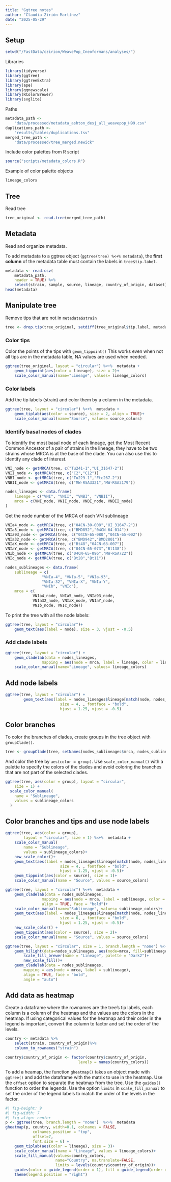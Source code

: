 ```yaml
---
title: "Ggtree notes"
author: "Claudia Zirión-Martínez"
date: "2025-05-29"
---
```

## Setup

```r
setwd("/FastData/czirion/WeavePop_Cneoformans/analyses/")
```
Libraries
```r
library(tidyverse)
library(ggtree)
library(ggtreeExtra)
library(ape)
library(ggnewscale)
library(RColorBrewer)
library(svglite)
```

Paths 
```r
metadata_path <- 
    "data/processed/metadata_ashton_desj_all_weavepop_H99.csv"
duplications_path <- 
    "results/tables/duplications.tsv"
merged_tree_path <- 
    "data/processed/tree_merged.newick"
```

Include color palettes from R script
```r
source("scripts/metadata_colors.R")
```
Example of color palette objects
```r
lineage_colors
```

## Tree
Read tree
```r
tree_original <- read.tree(merged_tree_path)
```

## Metadata

Read and organize metadata. 

To add metadata to a ggtree object (`ggtree(tree) %<+% metadata`), the **first column** of 
the metadata table must contain the labels in `tree$tip.label`.

```r
metadata <- read.csv(
    metadata_path,
    header = TRUE) %>%
    select(strain, sample, source, lineage, country_of_origin, dataset)
head(metadata)
```

## Manipulate tree
Remove tips that are not in `metadata$strain`
```r
tree <- drop.tip(tree_original, setdiff(tree_original$tip.label, metadata$strain))
```

### Color tips 

Color the points of the tips with `geom_tippoint()`
This works even when not all tips are in the metadata table, NA values are used when needed.
```r
ggtree(tree_original, layout = "circular") %<+%  metadata +
    geom_tippoint(aes(color = lineage), size = 2)+
    scale_color_manual(name="Lineage", values= lineage_colors)
```

### Color labels

Add the tip labels (strain) and color them by a column in the metadata.
```r
ggtree(tree, layout = "circular") %<+%  metadata +
    geom_tiplab(aes(color = source), size = 2, align = TRUE)+
    scale_color_manual(name="Source", values= source_colors)
```

### Identify basal nodes of clades

To identify the most basal node of each lineage, get the Most Recent Common Ancestor 
of a pair of strains in the lineage, they have to be two strains whose MRCA is at the base of the 
clade. You can also use this to identify any clade of interest.
```r
VNI_node <- getMRCA(tree, c("Tu241-1","UI_31647-2"))
VNII_node <- getMRCA(tree, c("C2","C12"))
VNBI_node <- getMRCA(tree, c("Tu229-1","Ftc267-2"))
VNBII_node <- getMRCA(tree, c("MW-RSA3321","MW-RSA3179"))

nodes_lineages <- data.frame(
    lineage = c("VNI", "VNII", "VNBI", "VNBII"),
    mrca = c(VNI_node, VNII_node, VNBI_node, VNBII_node)
)
```
Get the node number of the MRCA of each VNI sublineage
```r
VNIa4_node <- getMRCA(tree, c("04CN-30-008","UI_31647-2"))
VNIa5_node <- getMRCA(tree, c("BMD852","04CN-64-014"))
VNIa93_node <- getMRCA(tree, c("04CN-65-080","04CN-65-002"))
VNIa32_node <- getMRCA(tree, c("BMD942","BMD2801"))
VNIaX_node <- getMRCA(tree, c("Bt48","04CN-63-007"))
VNIaY_node <- getMRCA(tree, c("04CN-65-073","Bt138"))
VNIb_node <- getMRCA(tree, c("04CN-65-096","MW-RSA722"))
VNIc_node <- getMRCA(tree, c("Bt20","Bt11"))

nodes_sublineages <- data.frame(
    sublineage = c(
                "VNIa-4", "VNIa-5", "VNIa-93",
                "VNIa-32", "VNIa-X", "VNIa-Y",
                "VNIb", "VNIc"),
    mrca = c(
            VNIa4_node, VNIa5_node, VNIa93_node,
            VNIa32_node, VNIaX_node, VNIaY_node,
            VNIb_node, VNIc_node))
```

To print the tree with all the node labels:
```r
ggtree(tree, layout = "circular")+
    geom_text(aes(label = node), size = 3, vjust = -0.5)
```

### Add clade labels
```r
ggtree(tree, layout = "circular") +
    geom_cladelab(data = nodes_lineages, 
                mapping = aes(node = mrca, label = lineage, color = lineage))+
    scale_color_manual(name="Lineage", values= lineage_colors)

```

## Add node labels
```r
ggtree(tree, layout = "circular") +
        geom_text(aes(label = nodes_lineages$lineage[match(node, nodes_lineages$mrca)]), 
                        size = 4, , fontface = "bold",
                        hjust = 1.25, vjust = -0.5)
```

## Color branches

To color the branches of clades, create groups in the tree object with `groupClade()`.
```r
tree <- groupClade(tree, setNames(nodes_sublineages$mrca, nodes_sublineages$sublineage))
```
And color the tree by `aes(color = group)`. 
Use `scale_color_manual()` with a palette to specify the colors of 
the clades and avoid coloring the branches that are not part 
of the selected clades. 
```r
ggtree(tree, aes(color = group), layout = "circular", 
    size = 1) +
  scale_color_manual(
    name = "Sublineage",
    values = sublineage_colors
  )
```

## Color branches and tips and use node labels
```r
ggtree(tree, aes(color = group), 
        layout = "circular", size = 1) %<+%  metadata +
    scale_color_manual(
        name = "Sublineage",
        values = sublineage_colors)+
    new_scale_color()+
    geom_text(aes(label = nodes_lineages$lineage[match(node, nodes_lineages$mrca)]), 
                        size = 4, , fontface = "bold",
                        hjust = 1.25, vjust = -0.5)+
    geom_tippoint(aes(color = source), size = 1)+
    scale_color_manual(name = "Source", values = source_colors)
```

```r
ggtree(tree, layout = "circular") %<+%  metadata +
    geom_cladelab(data = nodes_sublineages, 
                mapping = aes(node = mrca, label = sublineage, color = sublineage),
                align = TRUE, face = "bold")+
    scale_color_manual(name="Sublineage", values= sublineage_colors)+
    geom_text(aes(label = nodes_lineages$lineage[match(node, nodes_lineages$mrca)]), 
                        size = 6, , fontface = "bold",
                        hjust = 1.25, vjust = -0.5)+
    new_scale_color() +
    geom_tippoint(aes(color = source), size = 2)+
    scale_color_manual(name = "Source", values = source_colors)
```

```r
ggtree(tree, layout = "circular", size = 1, branch.length = "none") %<+%  metadata +
    geom_hilight(data=nodes_sublineages, aes(node=mrca, fill=sublineage), alpha = 0.5)+
        scale_fill_brewer(name = "Lineage", palette = "Dark2")+
        new_scale_fill()+
    geom_cladelab(data = nodes_sublineages, 
        mapping = aes(node = mrca, label = sublineage),
        align = TRUE, face = "bold",
        angle = "auto")
```

## Add data as heatmap

Create a dataframe where the rownames are the tree's tip labels, each column is 
a column of the heatmap and the values are the colors in the heatmap.
If using categorical values for the heatmap and their order in the legend is important,
convert the column to factor and set the order of the levels.
```r
country <- metadata %>%
    select(strain, country_of_origin)%>%
    column_to_rownames("strain")

country$country_of_origin <- factor(country$country_of_origin,
                                levels = names(country_colors))
```

To add a heamap, the function `gheatmap()` takes an object made with `ggtree()` and
add the dataframe with the matrix to use in the heatmap.
Use the `offset` option to separate the heatmap from the tree.
Use the `guides()` function to order the legends.
Use the option `limits` in `scale_fill_manual` to set the order of the legend labels 
to match the order of the levels in the factor. 
```r
#| fig-height: 9
#| fig-width: 7
#| fig-align: center
p <- ggtree(tree, branch.length = "none")  %<+%  metadata
gheatmap(p, country, width=0.1, colnames = FALSE,  
            colnames_position = "top", 
            offset=7,
            font.size = 6) +
    geom_tiplab(aes(color = lineage), size = 3)+
    scale_color_manual(name = "Lineage", values = lineage_colors)+
    scale_fill_manual(values=country_colors, 
                      name="Country", na.translate=FALSE,
                      limits = levels(country$country_of_origin))+
    guides(color = guide_legend(order = 1), fill = guide_legend(order = 2))+
    theme(legend.position = "right")
```

